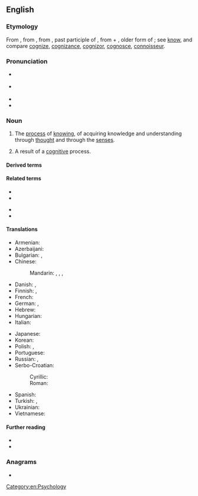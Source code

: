 ==English==

===Etymology===
{{root|en|ine-pro|*ǵneh₃-}}
From {{inh|en|enm|cognicion}}, from {{der|en|la|cognitio||knowledge, perception, a judicial examination, trial}}, from {{m|la|cognitus}}, past participle of {{m|la|cognoscere||to know}}, from {{m|la|co-||together}} + {{m|la|*gnoscere}}, older form of {{m|la|noscere||to know}}; see [[know]], and compare [[cognize]], [[cognizance]], [[cognizor]], [[cognosce]], [[connoisseur]].

===Pronunciation===
* {{a|RP}} {{IPA|en|/kɒɡˈnɪ.ʃən/}}
* {{a|US}} {{IPA|en|/kɑɡˈnɪ.ʃən/|/kɔɡˈnɪ.ʃən/}}
* {{audio|en|En-us-cognition.ogg|Audio (US)}}
* {{hyphenation|en|cog|ni|tion}}

===Noun===
{{wikipedia}}
{{en-noun|~}}

# The [[process]] of [[know]]ing, of acquiring knowledge and understanding through [[thought]] and through the [[sense]]s.
# {{lb|en|countable}} A result of a [[cognitive]] process.

====Derived terms====
{{col4|en|cognitohazard
|cognitologist
|cognitology
|hypocognition
|metacognition
|precognition
|recognition
|implicit cognition
}}

====Related terms====
{{rel-top|terms related to ''cognition''}}
* {{l|en|cognitive}}
* {{l|en|cognometrics}}
{{rel-mid}}
* {{l|en|cognizant}}
* {{l|en|recognize}}
{{rel-bottom}}

====Translations====
{{trans-top|process of knowing}}
* Armenian: {{t+|hy|իմացություն}}
* Azerbaijani: {{t|az|qavrama}}
* Bulgarian: {{t+|bg|позна́ние|n}}, {{t+|bg|зна́ние|n}}
* Chinese:
*: Mandarin: {{t+|cmn|認知|sc=Hani}}, {{t+|cmn|认知|tr=rènzhī|sc=Hani}}, {{t+|cmn|認識|sc=Hani}}, {{t+|cmn|认识|tr=rènshi|sc=Hani}}
* Danish: {{t|da|kognition}}, {{t|da|erkendelse}}
* Finnish: {{t+|fi|kognitio}}, {{t+|fi|tajunta}}
* French: {{t+|fr|connaissance|f}}
* German: {{t+|de|Kognition|f}}, {{t+|de|Erkenntnis|f}}
* Hebrew: {{t+|he|הכרה|f|tr=hakara|sc=Hebr}}
* Hungarian: {{t+|hu|megismerés}}
* Italian: {{t+|it|conoscenza|f}}
{{trans-mid}}
* Japanese: {{t+|ja|認知|tr=にんち, ninchi|sc=Jpan}}
* Korean: {{t+|ko|인지(認知)}}
* Polish: {{t+|pl|poznanie|n}}, {{t+|pl|percepcja|n}}
* Portuguese: {{t+|pt|cognição}}
* Russian: {{t+|ru|позна́ние|n}}, {{t+|ru|восприя́тие|n}}
* Serbo-Croatian:
*: Cyrillic: {{t|sh|спознаја}}
*: Roman: {{t+|sh|spoznaja|f}}
* Spanish: {{t+|es|cognición|f}}
* Turkish: {{t+|tr|biliş}}, {{t|tr|sadınım}}
* Ukrainian: {{t+|uk|пізна́ння|n}}
* Vietnamese: {{t+|vi|nhận thức}}
{{trans-bottom}}

====Further reading====
* {{R:Webster 1913}}
* {{R:Century 1911}}

===Anagrams===
* {{anagrams|en|a=cgiinnoot|incognito}}

[[Category:en:Psychology]]